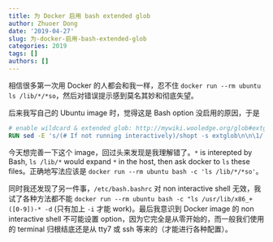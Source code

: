 ```yaml
---
title: 为 Docker 启用 bash extended glob
author: Zhuoer Dong
date: '2019-04-27'
slug: 为-docker-启用-bash-extended-glob
categories: 2019
tags: []
authors: []
---
```



相信很多第一次用 Docker 的人都会和我一样，忍不住 `docker run --rm ubuntu ls /lib/*/*so`，然后对错误提示感到莫名其妙和彻底失望。

后来我写自己的 Ubuntu image 时，觉得这是 Bash option 没启用的原因，于是
```dockerfile
# enable wildcard & extended glob: http://mywiki.wooledge.org/glob#extglob
RUN sed -E 's/(# If not running interactively)/shopt -s extglob\n\n\1/' -i /etc/bash.bashrc
```

今天想完善一下这个 image，回过头来发现是我理解错了。`*` is interepted by Bash, `ls /lib/*` would expand `*` in the host, then ask docker to `ls` these files。正确地写法应该是 `docker run --rm ubuntu bash -c 'ls /lib/*/*so'`。

同时我还发现了另一件事，`/etc/bash.bashrc` 对 non interactive shell 无效，我试了各种方法都不能 `docker run --rm ubuntu bash -c "ls /usr/lib/x86_+([0-9])-* -d` (只有加上 `-i` 才能 work)。最后我意识到 Docker image 的 non interactive shell 不可能设置 option，因为它完全是从零开始的，而一般我们使用的 terminal 归根结底还是从 tty7 或 ssh 等来的（才能进行各种配置）。
